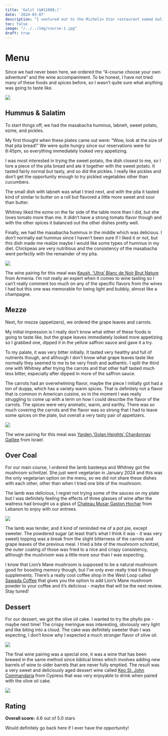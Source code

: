 ```yaml
---
title: 'Galit (&#11088;)'
date: '2024-03-07'
description: "I ventured out to the Michelin Star restaurant named Galit in Lincoln Park to give chef Zach Engel's take on Middle-Eastern cuisine a try."
toc: false
image: "/../../img/course-1.jpg"
draft: true
---
```


# Menu

Since we had never been here, we ordered the "4-course choose your own adventure" and the wine accompaniment. To be honest, I have not tried many of these foods and spices before, so I wasn't quite sure what anything was going to taste like.

![](./../../img/galit-menu.jpg)

## Hummus & Salatim

To start things off, we had the masabacha hummus, labneh, sweet potato, ezme, and pickles.

My first thought when these plates came out were: "Wow, look at the size of that pita bread!" We were quite hungry since our reservations were for 8:45pm, so everything immediately looked very appetizing.

I was most interested in trying the sweet potato, the dish closest to me, so I tore a piece of the pita bread and ate it together with the sweet potato. It tasted fairly normal but tasty, and so did the pickles. I really like pickles and don't get the opportunity enough to try pickled vegetables other than cucumbers.

The small dish with labneh was what I tried next, and with the pita it tasted kind of similar to butter on a roll but flavored a little more sweet and sour than butter.

Whitney liked the ezme on the far side of the table more than I did, but she loves tomato more than me. It didn't have a strong tomato flavor though and with the other spices it balanced out the other dishes pretty well.

Finally, we had the masabacha hummus in the middle which was delicious. I don't normally eat hummus since I haven't been sure if I liked it or not, but this dish made me realize maybe I would like some types of hummus in my diet. Chickpeas are very nutritious and the consistency of the masabacha went perfectly with the remainder of my pita.

![](./../../img/course-1.jpg)

The wine pairing for this meal was [Keush, 'Ultra' Blanc de Noir Brut Nature](https://thesavorygrape.com/product/keush-ultra-blanc-de-noir-brut-nature/) from Armenia. I'm not really an expert when it comes to wine tasting so I can't really comment too much on any of the specific flavors from the wines I had but this one was memorable for being light and bubbly, almost like a champagne.

## Mezze

Next, for mezze (appetizers), we ordered the grape leaves and carrots.

My initial impression is I really don't know what either of these foods is going to taste like, but the grape leaves immediately looked more appetizing so I grabbed one, dipped it in the yellow saffron sauce and gave it a try.

To my palate, it was very bitter initially. It tasted very healthy and full of nutrients though, and although I don't know what grape leaves taste like normally they seemed to me to be very fresh and authentic. I split the third one with Whitney after trying the carrots and that other half tasted much less bitter, especially after dipped in more of the saffron sauce.

The carrots had an overwhelming flavor, maybe the piece I initially got had a ton of duqqa, which has a variety warm spices. That is definitely not a flavor that is common in American cuisine, so in the moment I was really struggling to come up with a term on how I could describe the flavor of the carrots. The spices were very aromatic, warm, and earthy. There was so much covering the carrots and the flavor was so strong that I had to leave some spices on the plate, but overall a very tasty pair of appetizers.

![](./../../img/course-2.jpg)

The wine pairing for this meal was [Yarden 'Golan Heights' Chardonnay Galilee](<https://www.plummarket.com/store/2021-yarden-golan-heights-chardonnay-galilee.html>) from Israel.

## Over Coal

For our main course, I ordered the lamb basteeya and Whitney got the mushroom schnitzel. She just went vegetarian in January 2024 and this was the only vegetarian option on the menu, so we did not share these dishes with each other, other than when I tried one bite of the mushroom.

The lamb was delicious, I regret not trying some of the sauces on my plate but I was definitely feeling the effects of three glasses of wine after the waitress had brought us a glass of [Chateau Musar Gaston Hochar](https://www.allstarwine.com/wines/Chateau-Musar-Gaston-Hochar-Chateau-Musar-Gaston-Hochar-2017-w4656143lr) from Lebanon to enjoy with our entrees.

![](./../../img/course-3.jpg)

The lamb was tender, and it kind of reminded me of a pot pie, except sweeter. The powdered sugar (at least that's what I think it was - it was very sweet) topping was a break from the slight bitterness of the carrots and grape leaves of the previous meal. I tried a bite of the mushroom schnitzel, the outer coating of those was fried to a nice and crispy consistency, although the mushroom was a little more sour than I was expecting. 

I know that Lion's Mane mushroom is supposed to be a natural mushroom good for boosting memory though, but I've only ever really tried it through supplements. There's a really cool coffee shop in the West Loop called [Sawada Coffee](https://sawadacoffee.com/) that gives you the option to add Lion's Mane mushroom powder to your coffee and it's delicious - maybe that will be the next review. Stay tuned!

## Dessert

For our dessert, we got the olive oil cake. I wanted to try the phyllo pie - maybe next time! The crispy meringue was interesting, obviously very light and like biting into a cloud. The cake was definitely sweeter than I was expecting, I don't know why I expected a much stronger flavor of olive oil.

![](./../../img/course-4.jpg)

The final wine pairing was a special one, it was a wine that has been brewed in the same method since biblical times which involves adding new barrels of wine to older barrels that are never fully emptied. The result was a very sweet and deliciously aged dessert wine called [Keo St. John Commandaria](https://taylorswineshop.com/products/keo-st-john-commandaria) from Cypress that was very enjoyable to drink when paired with the olive oil cake.

![](./../../img/biblical-wine.jpg)

## Rating

**Overall score:** 4.6 out of 5.0 stars

Would definitely go back here if I ever have the opportunity!